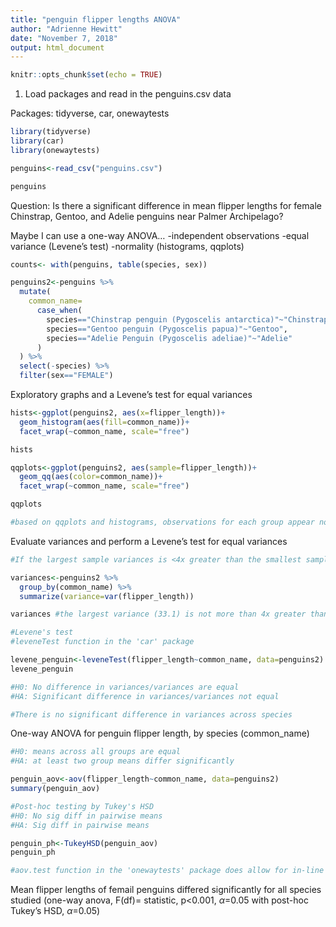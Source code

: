 ```yaml
---
title: "penguin flipper lengths ANOVA"
author: "Adrienne Hewitt"
date: "November 7, 2018"
output: html_document
---
```


```r
knitr::opts_chunk$set(echo = TRUE)
```

1. Load packages and read in the penguins.csv data

Packages: tidyverse, car, onewaytests

```r

library(tidyverse)
library(car)
library(onewaytests)

penguins<-read_csv("penguins.csv")

penguins

```


Question: Is there a significant difference in mean flipper lengths for female Chinstrap, Gentoo, and Adelie penguins near Palmer Archipelago?


Maybe I can use a one-way ANOVA...
-independent observations
-equal variance (Levene's test)
-normality (histograms, qqplots)

```r

counts<- with(penguins, table(species, sex))

penguins2<-penguins %>%
  mutate(
    common_name=
      case_when(
        species=="Chinstrap penguin (Pygoscelis antarctica)"~"Chinstrap",
        species=="Gentoo penguin (Pygoscelis papua)"~"Gentoo",
        species=="Adelie Penguin (Pygoscelis adeliae)"~"Adelie"
      )
  ) %>% 
  select(-species) %>% 
  filter(sex=="FEMALE")
```


Exploratory graphs and a Levene's test for equal variances
```r

hists<-ggplot(penguins2, aes(x=flipper_length))+
  geom_histogram(aes(fill=common_name))+
  facet_wrap(~common_name, scale="free")

hists

qqplots<-ggplot(penguins2, aes(sample=flipper_length))+
  geom_qq(aes(color=common_name))+
  facet_wrap(~common_name, scale="free")

qqplots

#based on qqplots and histograms, observations for each group appear normally distributed. Also, n>30 for all groups, so means will be normally distributed by CLT. 


```

Evaluate variances and perform a Levene's test for equal variances

```r

#If the largest sample variances is <4x greater than the smallest sample variance, then these are "close enough" to consider variances equal

variances<-penguins2 %>% 
  group_by(common_name) %>% 
  summarize(variance=var(flipper_length))

variances #the largest variance (33.1) is not more than 4x greater than the smallest variance (15.2)

#Levene's test
#leveneTest function in the 'car' package

levene_penguin<-leveneTest(flipper_length~common_name, data=penguins2)
levene_penguin

#H0: No difference in variances/variances are equal
#HA: Significant difference in variances/variances not equal

#There is no significant difference in variances across species

```


One-way ANOVA for penguin flipper length, by species (common_name)
```r

#H0: means across all groups are equal
#HA: at least two group means differ significantly

penguin_aov<-aov(flipper_length~common_name, data=penguins2)
summary(penguin_aov)

#Post-hoc testing by Tukey's HSD
#H0: No sig diff in pairwise means
#HA: Sig diff in pairwise means

penguin_ph<-TukeyHSD(penguin_aov)
penguin_ph

#aov.test function in the 'onewaytests' package does allow for in-line referencing

```


Mean flipper lengths of femail penguins differed significantly for all species studied (one-way anova, F(df)= statistic, p<0.001, $\alpha$=0.05 with post-hoc Tukey's HSD, $\alpha$=0.05)
